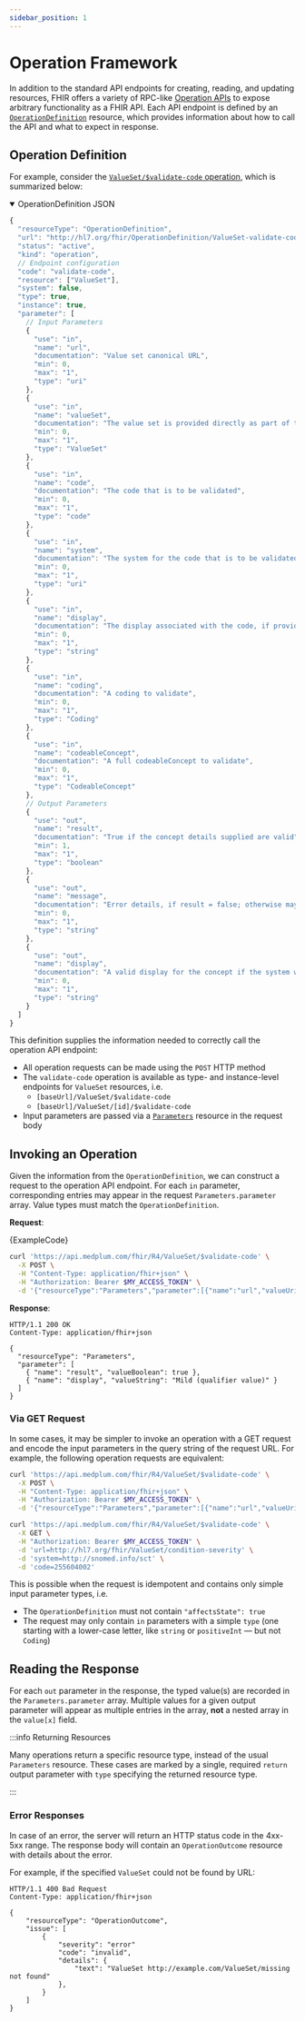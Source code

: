 ```yaml
---
sidebar_position: 1
---
```




# Operation Framework

In addition to the standard API endpoints for creating, reading, and updating resources, FHIR offers a variety of
RPC-like [Operation APIs](https://www.hl7.org/fhir/operations.html) to expose arbitrary functionality as a FHIR API.
Each API endpoint is defined by an [`OperationDefinition`](http://hl7.org/fhir/R4/operationdefinition.html) resource,
which provides information about how to call the API and what to expect in response.

## Operation Definition

For example, consider the [`ValueSet/$validate-code` operation](https://www.hl7.org/fhir/R4/valueset-operation-validate-code.html),
which is summarized below:

<details open>
<summary>OperationDefinition JSON</summary>

```js
{
  "resourceType": "OperationDefinition",
  "url": "http://hl7.org/fhir/OperationDefinition/ValueSet-validate-code",
  "status": "active",
  "kind": "operation",
  // Endpoint configuration
  "code": "validate-code",
  "resource": ["ValueSet"],
  "system": false,
  "type": true,
  "instance": true,
  "parameter": [
    // Input Parameters
    {
      "use": "in",
      "name": "url",
      "documentation": "Value set canonical URL",
      "min": 0,
      "max": "1",
      "type": "uri"
    },
    {
      "use": "in",
      "name": "valueSet",
      "documentation": "The value set is provided directly as part of the request",
      "min": 0,
      "max": "1",
      "type": "ValueSet"
    },
    {
      "use": "in",
      "name": "code",
      "documentation": "The code that is to be validated",
      "min": 0,
      "max": "1",
      "type": "code"
    },
    {
      "use": "in",
      "name": "system",
      "documentation": "The system for the code that is to be validated",
      "min": 0,
      "max": "1",
      "type": "uri"
    },
    {
      "use": "in",
      "name": "display",
      "documentation": "The display associated with the code, if provided",
      "min": 0,
      "max": "1",
      "type": "string"
    },
    {
      "use": "in",
      "name": "coding",
      "documentation": "A coding to validate",
      "min": 0,
      "max": "1",
      "type": "Coding"
    },
    {
      "use": "in",
      "name": "codeableConcept",
      "documentation": "A full codeableConcept to validate",
      "min": 0,
      "max": "1",
      "type": "CodeableConcept"
    },
    // Output Parameters
    {
      "use": "out",
      "name": "result",
      "documentation": "True if the concept details supplied are valid",
      "min": 1,
      "max": "1",
      "type": "boolean"
    },
    {
      "use": "out",
      "name": "message",
      "documentation": "Error details, if result = false; otherwise may contain hints and warnings",
      "min": 0,
      "max": "1",
      "type": "string"
    },
    {
      "use": "out",
      "name": "display",
      "documentation": "A valid display for the concept if the system wishes to display this to a user",
      "min": 0,
      "max": "1",
      "type": "string"
    }
  ]
}
```

</details>

This definition supplies the information needed to correctly call the operation API endpoint:

- All operation requests can be made using the `POST` HTTP method
- The `validate-code` operation is available as type- and instance-level endpoints for `ValueSet` resources, i.e.
  - `[baseUrl]/ValueSet/$validate-code`
  - `[baseUrl]/ValueSet/[id]/$validate-code`
- Input parameters are passed via a [`Parameters`](/docs/api/fhir/resources/parameters) resource in the request body

## Invoking an Operation

Given the information from the `OperationDefinition`, we can construct a request to the operation API endpoint. For
each `in` parameter, corresponding entries may appear in the request `Parameters.parameter` array. Value types must
match the `OperationDefinition`.

**Request**:

<Tabs>
  <TabItem value="ts" label="TypeScript">
    <MedplumCodeBlock language="ts" selectBlocks="request">
      {ExampleCode}
    </MedplumCodeBlock>
  </TabItem>
  <TabItem value="curl" label="cURL">

```bash
curl 'https://api.medplum.com/fhir/R4/ValueSet/$validate-code' \
  -X POST \
  -H "Content-Type: application/fhir+json" \
  -H "Authorization: Bearer $MY_ACCESS_TOKEN" \
  -d '{"resourceType":"Parameters","parameter":[{"name":"url","valueUri":"http://hl7.org/fhir/ValueSet/condition-severity"},{"name":"coding","valueCoding":{"system":"http://snomed.info/sct","code":"255604002"}}]}'
```

  </TabItem>
</Tabs>

**Response**:

```http
HTTP/1.1 200 OK
Content-Type: application/fhir+json

{
  "resourceType": "Parameters",
  "parameter": [
    { "name": "result", "valueBoolean": true },
    { "name": "display", "valueString": "Mild (qualifier value)" }
  ]
}
```

### Via GET Request

In some cases, it may be simpler to invoke an operation with a GET request and encode the input parameters in the query
string of the request URL. For example, the following operation requests are equivalent:

```bash
curl 'https://api.medplum.com/fhir/R4/ValueSet/$validate-code' \
  -X POST \
  -H "Content-Type: application/fhir+json" \
  -H "Authorization: Bearer $MY_ACCESS_TOKEN" \
  -d '{"resourceType":"Parameters","parameter":[{"name":"url","valueUri":"http://hl7.org/fhir/ValueSet/condition-severity"},{"name":"system","valueUri":"http://snomed.info/sct"},{"name":"code","valueCode":"255604002"}]}'

curl 'https://api.medplum.com/fhir/R4/ValueSet/$validate-code' \
  -X GET \
  -H "Authorization: Bearer $MY_ACCESS_TOKEN" \
  -d 'url=http://hl7.org/fhir/ValueSet/condition-severity' \
  -d 'system=http://snomed.info/sct' \
  -d 'code=255604002'
```

This is possible when the request is idempotent and contains only simple input parameter types, i.e.

- The `OperationDefinition` must not contain `"affectsState": true`
- The request may only contain `in` parameters with a simple `type`
  (one starting with a lower-case letter, like `string` or `positiveInt` — but not `Coding`)

## Reading the Response

For each `out` parameter in the response, the typed value(s) are recorded in the `Parameters.parameter` array. Multiple
values for a given output parameter will appear as multiple entries in the array, **not** a nested array in the `value[x]`
field.

:::info Returning Resources

Many operations return a specific resource type, instead of the usual `Parameters` resource. These cases are marked by
a single, required `return` output parameter with `type` specifying the returned resource type.

:::

### Error Responses

In case of an error, the server will return an HTTP status code in the 4xx-5xx range. The response body will contain
an `OperationOutcome` resource with details about the error.

For example, if the specified `ValueSet` could not be found by URL:

```http
HTTP/1.1 400 Bad Request
Content-Type: application/fhir+json

{
    "resourceType": "OperationOutcome",
    "issue": [
        {
            "severity": "error"
            "code": "invalid",
            "details": {
                "text": "ValueSet http://example.com/ValueSet/missing not found"
            },
        }
    ]
}
```
